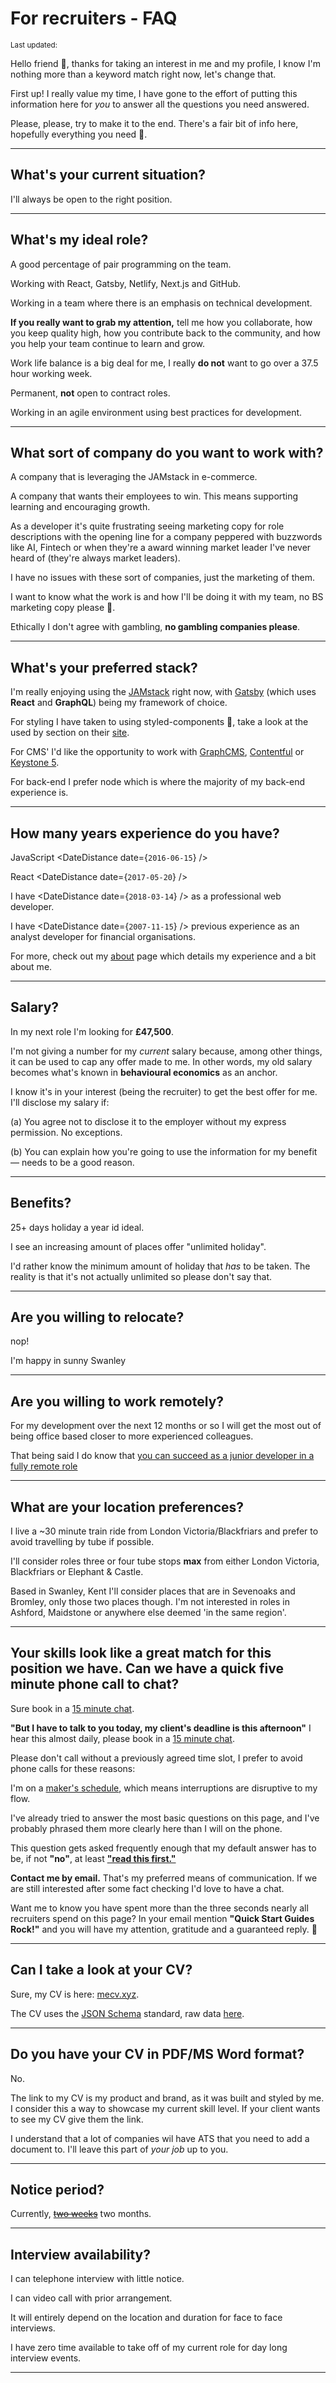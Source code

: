 
# For recruiters - FAQ

<Small>
  Last updated: <DateUpdated date={`2020-02-21`} small={`true`} />
</Small>

Hello friend 👋, thanks for taking an interest in me and my profile, I
know I'm nothing more than a keyword match right now, let's change
that.

First up! I really value my time, I have gone to the effort of putting
this information here for _you_ to answer all the questions you need
answered.

Please, please, try to make it to the end. There's a fair bit of info
here, hopefully everything you need 🙏.

---

## What's your current situation?

I'll always be open to the right position.

---

## What's my ideal role?

A good percentage of pair programming on the team.

Working with React, Gatsby, Netlify, Next.js and GitHub.

Working in a team where there is an emphasis on technical development.

**If you really want to grab my attention,** tell me how you
collaborate, how you keep quality high, how you contribute back to the
community, and how you help your team continue to learn and grow.

Work life balance is a big deal for me, I really **do not** want to go
over a 37.5 hour working week.

Permanent, **not** open to contract roles.

Working in an agile environment using best practices for development.

---

## What sort of company do you want to work with?

A company that is leveraging the JAMstack in e-commerce.

A company that wants their employees to win. This means supporting
learning and encouraging growth.

As a developer it's quite frustrating seeing marketing copy for role
descriptions with the opening line for a company peppered with
buzzwords like AI, Fintech or when they're a award winning market
leader I've never heard of (they're always market leaders).

I have no issues with these sort of companies, just the marketing of
them.

I want to know what the work is and how I'll be doing it with my team,
no BS marketing copy please 🙏.

Ethically I don't agree with gambling, **no gambling companies
please**.

---

## What's your preferred stack?

I'm really enjoying using the [JAMstack] right now, with [Gatsby]
(which uses **React** and **GraphQL**) being my framework of choice.

For styling I have taken to using styled-components 💅, take a look at
the used by section on their [site].

For CMS' I'd like the opportunity to work with [GraphCMS],
[Contentful] or [Keystone 5].

For back-end I prefer node which is where the majority of my back-end
experience is.

---

## How many years experience do you have?

JavaScript <DateDistance date={`2016-06-15`} />

React <DateDistance date={`2017-05-20`} />

I have <DateDistance date={`2018-03-14`} /> as a professional web
developer.

I have <DateDistance date={`2007-11-15`} /> previous experience as an
analyst developer for financial organisations.

For more, check out my [about] page which details my experience and a
bit about me.

---

## Salary?

In my next role I'm looking for **£47,500**.

I'm not giving a number for my _current_ salary because, among other
things, it can be used to cap any offer made to me. In other words, my
old salary becomes what's known in **behavioural economics** as an
anchor.

I know it's in your interest (being the recruiter) to get the best
offer for me. I'll disclose my salary if:

(a) You agree not to disclose it to the employer without my express
permission. No exceptions.

(b) You can explain how you're going to use the information for my
benefit — needs to be a good reason.

---

## Benefits?

25+ days holiday a year id ideal.

I see an increasing amount of places offer "unlimited holiday".

I'd rather know the minimum amount of holiday that _has_ to be taken.
The reality is that it's not actually unlimited so please don't say
that.

---

## Are you willing to relocate?

nop!

I'm happy in sunny Swanley

---

## Are you willing to work remotely?

For my development over the next 12 months or so I will get the most
out of being office based closer to more experienced colleagues.

That being said I do know that [you can succeed as a junior developer
in a fully remote role]

---

## What are your location preferences?

I live a ~30 minute train ride from London Victoria/Blackfriars and
prefer to avoid travelling by tube if possible.

I'll consider roles three or four tube stops **max** from either
London Victoria, Blackfriars or Elephant & Castle.

Based in Swanley, Kent I'll consider places that are in Sevenoaks and
Bromley, only those two places though. I'm not interested in roles in
Ashford, Maidstone or anywhere else deemed 'in the same region'.

---

## Your skills look like a great match for this position we have. Can we have a quick five minute phone call to chat?

Sure book in a [15 minute chat].

**"But I have to talk to you today, my client's deadline is this
afternoon"** I hear this almost daily, please book in a [15 minute
chat].

Please don't call without a previously agreed time slot, I prefer to
avoid phone calls for these reasons:

I'm on a [maker's schedule], which means interruptions are disruptive
to my flow.

I've already tried to answer the most basic questions on this page,
and I've probably phrased them more clearly here than I will on the
phone.

This question gets asked frequently enough that my default answer has
to be, if not **"no"**, at least **["read this first."]**

**Contact me by email.** That's my preferred means of communication.
If we are still interested after some fact checking I'd love to have a
chat.

Want me to know you have spent more than the three seconds nearly all
recruiters spend on this page? In your email mention **"Quick Start
Guides Rock!"** and you will have my attention, gratitude and a
guaranteed reply. 🙏

---

## Can I take a look at your CV?

Sure, my CV is here: [mecv.xyz].

The CV uses the [JSON Schema] standard, raw data [here].

---

## Do you have your CV in PDF/MS Word format?

No.

The link to my CV is my product and brand, as it was built and styled
by me. I consider this a way to showcase my current skill level. If
your client wants to see my CV give them the link.

I understand that a lot of companies wil have ATS that you need to add
a document to. I'll leave this part of _your job_ up to you.

---

## Notice period?

Currently, ~~[two weeks]~~ two months.

---

## Interview availability?

I can telephone interview with little notice.

I can video call with prior arrangement.

It will entirely depend on the location and duration for face to face
interviews.

I have zero time available to take off of my current role for day long
interview events.

---

<!-- Links -->

[site]: https://www.styled-components.com/
[maker's schedule]: http://www.paulgraham.com/makersschedule.html
[jamstack]: https://jamstack.org/
[gatsby]: http://gatsbyjs.org/
[graphcms]: https://graphcms.com/
[contentful]: https://www.contentful.com
[keystone 5]: https://www.keystonejs.com/
[about]: https://scottspence.me/#about
["read this first."]: https://scottspence.me/faq
[cv]: https://www.mecv.xyz/
[json schema]: https://jsonresume.org/schema/
[here]: https://cvjson.now.sh/
[mecv.xyz]: https://www.mecv.xyz/
[two weeks]: https://www.youtube.com/watch?v=9v-33jcEDk4
[you can succeed as a junior developer in a fully remote role]:
  https://dev.to/spences10/can-you-succeed-as-a-junior-developer-in-a-fully-remote-role-2a84
[15 minute chat]: https://calendly.com/spences10apps/15min
